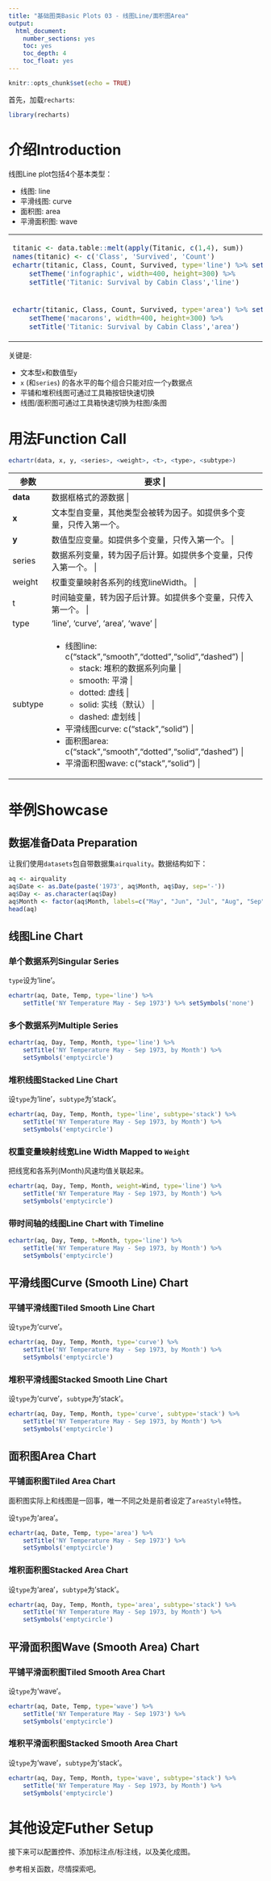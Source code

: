 ```yaml
---
title: "基础图类Basic Plots 03 - 线图Line/面积图Area"
output: 
  html_document: 
    number_sections: yes
    toc: yes
    toc_depth: 4
    toc_float: yes
---
```


```r
knitr::opts_chunk$set(echo = TRUE)
```

首先，加载`recharts`:
```r
library(recharts)
```

# 介绍Introduction

线图Line plot包括4个基本类型：

- 线图: line
- 平滑线图: curve
- 面积图: area
- 平滑面积图: wave

<table id='intro'>
<tr><td>
```r
titanic <- data.table::melt(apply(Titanic, c(1,4), sum))
names(titanic) <- c('Class', 'Survived', 'Count')
echartr(titanic, Class, Count, Survived, type='line') %>% setLegend(pos=3) %>%
    setTheme('infographic', width=400, height=300) %>%
    setTitle('Titanic: Survival by Cabin Class','line')
```
</td>
<td>
```r
echartr(titanic, Class, Count, Survived, type='curve') %>% 
    setTheme('roma', width=400, height=300) %>% setLegend(pos=3) %>%
    setTitle('Titanic: Outcome by Cabin Class','curve')
```
</td></tr>
<tr><td>
```r
echartr(titanic, Class, Count, Survived, type='area') %>% setLegend(pos=3) %>%
    setTheme('macarons', width=400, height=300) %>%
    setTitle('Titanic: Survival by Cabin Class','area')
```
</td>
<td>
```r
echartr(titanic, Class, Count, Survived, type='wave') %>% 
    setTheme('macarons2', width=400, height=300) %>% setLegend(pos=3) %>%
    setTitle('Titanic: Outcome by Cabin Class','wave')
```
</td></tr>
</table>

关键是:

- 文本型`x`和数值型`y`
- `x` (和`series`) 的各水平的每个组合只能对应一个`y`数据点
- 平铺和堆积线图可通过工具箱按钮快速切换
- 线图/面积图可通过工具箱快速切换为柱图/条图

# 用法Function Call

```r
echartr(data, x, y, <series>, <weight>, <t>, <type>, <subtype>)
```

+---------+--------------------------------------------------------------------+
| 参数    |  要求                                                      |
+=========+====================================================================+
| **data**| 数据框格式的源数据                          |
+---------+--------------------------------------------------------------------+
| **x**   | 文本型自变量，其他类型会被转为因子。如提供多个变量，只传入第一个。 |
+---------+--------------------------------------------------------------------+
| **y**   | 数值型应变量。如提供多个变量，只传入第一个。 |
+---------+--------------------------------------------------------------------+
| series  | 数据系列变量，转为因子后计算。如提供多个变量，只传入第一个。 |
+---------+--------------------------------------------------------------------+
| weight  | 权重变量映射各系列的线宽lineWidth。 |
+---------+--------------------------------------------------------------------+
|  t      | 时间轴变量，转为因子后计算。如提供多个变量，只传入第一个。 |
+---------+--------------------------------------------------------------------+
| type    | 'line', 'curve', 'area', 'wave' |
+---------+--------------------------------------------------------------------+
| subtype | - 线图line: c("stack","smooth","dotted","solid","dashed") | 
|         |      + stack: 堆积的数据系列向量 |
|         |      + smooth: 平滑 |
|         |      + dotted: 虚线 |
|         |      + solid: 实线（默认） |
|         |      + dashed: 虚划线 |
|         | - 平滑线图curve: c("stack","solid") |
|         | - 面积图area: c("stack","smooth","dotted","solid","dashed")  |
|         | - 平滑面积图wave: c("stack","solid") |
+---------+--------------------------------------------------------------------+

# 举例Showcase

## 数据准备Data Preparation

让我们使用`datasets`包自带数据集`airquality`。数据结构如下：

```r
aq <- airquality
aq$Date <- as.Date(paste('1973', aq$Month, aq$Day, sep='-'))
aq$Day <- as.character(aq$Day)
aq$Month <- factor(aq$Month, labels=c("May", "Jun", "Jul", "Aug", "Sep"))
head(aq)
```

## 线图Line Chart

### 单个数据系列Singular Series

`type`设为'line'。

```r
echartr(aq, Date, Temp, type='line') %>%
    setTitle('NY Temperature May - Sep 1973') %>% setSymbols('none')
```

### 多个数据系列Multiple Series

```r
echartr(aq, Day, Temp, Month, type='line') %>%
    setTitle('NY Temperature May - Sep 1973, by Month') %>% 
    setSymbols('emptycircle')
```

### 堆积线图Stacked Line Chart

设`type`为'line'，`subtype`为'stack'。

```r
echartr(aq, Day, Temp, Month, type='line', subtype='stack') %>%
    setTitle('NY Temperature May - Sep 1973, by Month') %>% 
    setSymbols('emptycircle')
```

### 权重变量映射线宽Line Width Mapped to `Weight`

把线宽和各系列(Month)风速均值关联起来。

```r
echartr(aq, Day, Temp, Month, weight=Wind, type='line') %>%
    setTitle('NY Temperature May - Sep 1973, by Month') %>% 
    setSymbols('emptycircle')
```

### 带时间轴的线图Line Chart with Timeline

```r
echartr(aq, Day, Temp, t=Month, type='line') %>%
    setTitle('NY Temperature May - Sep 1973, by Month') %>% 
    setSymbols('emptycircle')
```

## 平滑线图Curve (Smooth Line) Chart

### 平铺平滑线图Tiled Smooth Line Chart

设`type`为'curve'。

```r
echartr(aq, Day, Temp, Month, type='curve') %>%
    setTitle('NY Temperature May - Sep 1973, by Month') %>% 
    setSymbols('emptycircle')
```

### 堆积平滑线图Stacked Smooth Line Chart

设`type`为'curve'，`subtype`为'stack'。

```r
echartr(aq, Day, Temp, Month, type='curve', subtype='stack') %>%
    setTitle('NY Temperature May - Sep 1973, by Month') %>% 
    setSymbols('emptycircle')
```

## 面积图Area Chart

### 平铺面积图Tiled Area Chart

面积图实际上和线图是一回事，唯一不同之处是前者设定了`areaStyle`特性。

设`type`为'area'。

```r
echartr(aq, Date, Temp, type='area') %>%
    setTitle('NY Temperature May - Sep 1973') %>% 
    setSymbols('emptycircle')
```

### 堆积面积图Stacked Area Chart

设`type`为'area'，`subtype`为'stack'。

```r
echartr(aq, Day, Temp, Month, type='area', subtype='stack') %>%
    setTitle('NY Temperature May - Sep 1973, by Month') %>% 
    setSymbols('emptycircle')
```

## 平滑面积图Wave (Smooth Area) Chart

### 平铺平滑面积图Tiled Smooth Area Chart

设`type`为'wave'。

```r
echartr(aq, Date, Temp, type='wave') %>%
    setTitle('NY Temperature May - Sep 1973') %>% 
    setSymbols('emptycircle')
```

### 堆积平滑面积图Stacked Smooth Area Chart

设`type`为'wave'，`subtype`为'stack'。

```r
echartr(aq, Day, Temp, Month, type='wave', subtype='stack') %>%
    setTitle('NY Temperature May - Sep 1973, by Month') %>% 
    setSymbols('emptycircle')
```

# 其他设定Futher Setup

接下来可以配置控件、添加标注点/标注线，以及美化成图。

参考相关函数，尽情探索吧。

